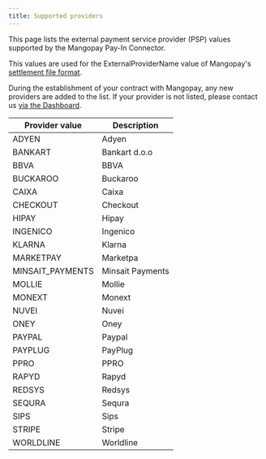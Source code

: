 ```yaml
---
title: Supported providers
---
```


This page lists the external payment service provider (PSP) values supported by the Mangopay Pay-In Connector.

This values are used for the ExternalProviderName value of Mangopay's [settlement file format](//guides/payin-connector/mirakl#specifications-of-the-mangopay-format-settlement-file).

During the establishment of your contract with Mangopay, any new providers are added to the list. If your provider is not listed, please contact us <a href="https://hub.mangopay.com/" target="_blank">via the Dashboard</a>.

<table>
<thead>
<tr>
<th class="header">Provider value</th>
<th class="header">Description</th>
</tr>
</thead>
<tbody>
<tr><td class="table-content">ADYEN</td><td class="table-content">Adyen</td></tr>
<tr><td class="table-content">BANKART</td><td class="table-content">Bankart d.o.o</td></tr>
<tr><td class="table-content">BBVA</td><td class="table-content">BBVA</td></tr>
<tr><td class="table-content">BUCKAROO</td><td class="table-content">Buckaroo</td></tr>
<tr><td class="table-content">CAIXA</td><td class="table-content">Caixa</td></tr>
<tr><td class="table-content">CHECKOUT</td><td class="table-content">Checkout</td></tr>
<tr><td class="table-content">HIPAY</td><td class="table-content">Hipay</td></tr>
<tr><td class="table-content">INGENICO</td><td class="table-content">Ingenico</td></tr>
<tr><td class="table-content">KLARNA</td><td class="table-content">Klarna</td></tr>
<tr><td class="table-content">MARKETPAY</td><td class="table-content">Marketpa</td></tr>
<tr><td class="table-content">MINSAIT_PAYMENTS</td><td class="table-content">Minsait Payments</td></tr>
<tr><td class="table-content">MOLLIE</td><td class="table-content">Mollie</td></tr>
<tr><td class="table-content">MONEXT</td><td class="table-content">Monext</td></tr>
<tr><td class="table-content">NUVEI</td><td class="table-content">Nuvei</td></tr>
<tr><td class="table-content">ONEY</td><td class="table-content">Oney</td></tr>
<tr><td class="table-content">PAYPAL</td><td class="table-content">Paypal</td></tr>
<tr><td class="table-content">PAYPLUG</td><td class="table-content">PayPlug</td></tr>
<tr><td class="table-content">PPRO</td><td class="table-content">PPRO</td></tr>
<tr><td class="table-content">RAPYD</td><td class="table-content">Rapyd</td></tr>
<tr><td class="table-content">REDSYS</td><td class="table-content">Redsys</td></tr>
<tr><td class="table-content">SEQURA</td><td class="table-content">Sequra</td></tr>
<tr><td class="table-content">SIPS</td><td class="table-content">Sips</td></tr>
<tr><td class="table-content">STRIPE</td><td class="table-content">Stripe</td></tr>
<tr><td class="table-content">WORLDLINE</td><td class="table-content">Worldline</td></tr>
</tbody>
</table>
